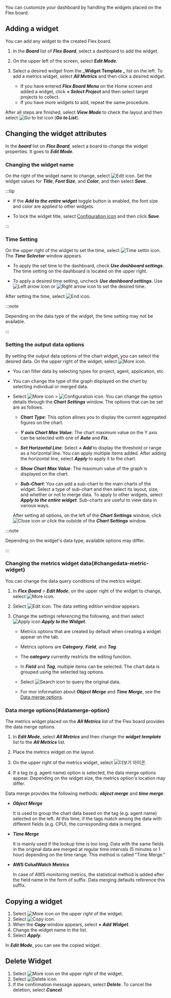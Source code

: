 You can customize your dashboard by handling the widgets placed on the Flex board.

## Adding a widget

You can add any widget to the created Flex board.

1.  In the **_Board_** list of **_Flex Board_**, select a dashboard to add the widget.

2.  On the upper left of the screen, select **_Edit Mode_**.

3.  Select a desired widget from the **_Widget Template _** list on the left. To add a metrics widget, select **_All Metrics_** and then click a desired widget.

    -   If you have entered **_Flex Board Menu_** on the Home screen and added a widget, click **_+ Select Project_** and then select target projects to collect.
    -   If you have more widgets to add, repeat the same procedure.

After all steps are finished, select **_View Mode_** to check the layout and then select ![Go to list icon](/img/ico-exit.svg) (**_Go to List_**).

## Changing the widget attributes

In the **_board_** list on **_Flex Board_**, select a board to change the widget properties. It goes to **_Edit Mode_**.

### Changing the widget name

On the right of the widget name to change, select ![Edit icon](/img/ico-edit.svg). Set the widget values for **_Title_**, **_Font Size_**, and **_Color_**, and then select **_Save_**.

:::tip

-   If the **_Add to the entire widget_** toggle button is enabled, the font size and color are applied to other widgets.

-   To lock the widget title, select [Configuration icon](/img/ico-invisible.svg) and then click **_Save_**.

:::

### Time Setting

On the upper right of the widget to set the time, select ![Time settin icon](/img/ico-time-set.svg). The **_Time Selector_** window appears.

-   To apply the set time to the dashboard, check **_Use dashboard settings_**. The time setting on the dashboard is located on the upper right.

-   To apply a desired time setting, uncheck **_Use dashboard settings_**. Use ![Left arrow icon](/img/left-arrow.svg) or ![Right arrow icon](/img/right-arrow.svg) to set the desired time.

After setting the time, select ![End icon](/img/ico-close.svg).

:::note

Depending on the data type of the widget, the time setting may not be available.

:::

### Setting the output data options

By setting the output data options of the chart widget, you can select the desired data. On the upper right of the widget, select ![More icon](/img/ico-more.svg).

-   You can filter data by selecting types for project, agent, application, etc.

-   You can change the type of the graph displayed on the chart by selecting individual or merged data.

-   Select ![More icon](/img/ico-more.svg) > ![Configuration icon](/img/ico-setting.svg). You can change the option details through the **_Chart Settings_** window. The options that can be set are as follows.

    -   **_Chart Type_**: This option allows you to display the current aggregated figures on the chart.

    -   **_Y axis Chart Max Value_**: The chart maximum value on the Y axis can be selected with one of **_Auto_** and **_Fix_**.

    -   **_Set Horizontal Line_**: Select **_+ Add_** to display the threshold or range as a horizontal line. You can apply multiple items added. After adding the horizontal line, select **_Apply_** to apply it to the chart.

    -   **_Show Chart Max Value_**: The maximum value of the graph is displayed on the chart.

    -   **_Sub-Chart_**: You can add a sub-chart to the main charts of the widget. Select a type of sub-chart and then select its layout, size, and whether or not to merge data. To apply to other widgets, select **_Apply to the entire widget_**. Sub-charts are useful to view data in various ways.

    After setting all options, on the left of the **_Chart Settings_** window, click ![Close icon](/img/ico-close.svg) or click the outside of the **_Chart Settings_** window.

:::note

Depending on the widget's data type, available options may differ.

:::

### Changing the metrics widget data{#changedata-metric-widget}

You can change the data query conditions of the metrics widget. 

1.  In **_Flex Board_** > **_Edit Mode_**, on the upper right of the widget to change, select ![More icon](/img/ico-more.svg).

    <ImgLang img='metric-widget-data.png' desc='Changing the metrics widget data' />

2.  Select ![Edit icon](/img/ico-edit-metric.svg). The data setting edition window appears.

    <ImgLang img='metric-edit-window.png' desc='Metrics widget data editing' />

3.  Change the settings referencing the following, and then select ![Apply icon](/img/left-arrow.svg) **_Apply to the Widget_**.

    -   Metrics options that are created by default when creating a widget appear on the tab.

    -   Metrics options are **_Category_**, **_Field_**, and **_Tag_**.

    -   The **_category_** currently restricts the editing function.

    -   In **_Field_** and **_Tag_**, multiple items can be selected. The chart data is grouped using the selected tag options.

    -   Select ![Search icon](/img/ico-btn-search.png) to query the original data.

    -   For mor information about **_Object Merge_** and **_Time Merge_**, see the [Data merge options](#datamerge-option).  

### Data merge options{#datamerge-option}

The metrics widget placed on the **_All Metrics_** list of the Flex board provides the data merge options.

1.  In **_Edit Mode_**, select **_All Metrics_** and then change the **_widget template_** list to the **_All Metrics_** list.

2.  Place the metrics widget on the layout.

3.  On the upper right of the metrics widget, select ![더보기 아이콘](/img/ico-more.svg).

4.  If a tag (e.g. agent name) option is selected, the data merge options appear. Depending on the widget size, the metrics option's location may differ.

<ImgLang img='flexboard-datamerge.png' desc='Metrics widget - Data merge options' />

Data merge provides the following methods: **_object merge_** and **_time merge_**.

-   **_Object Merge_**

    It is used to group the chart data based on the tag (e.g. agent name) selected on the left. At this time, if the tags match among the data with different fields (e.g. CPU), the corresponding data is merged.

-   **_Time Merge_**

    It is mainly used if the lookup time is too long. Data with the same fields in the original data are merged at regular time intervals (5 minutes or 1 hour) depending on the time range. This method is called "Time Merge."

-   **AWS ColudWatch Metrics**

    In case of AWS monitoring metrics, the statistical method is added after the field name in the form of suffix. Data merging defaults reference this suffix.

    <ImgLang img='flexboard-awsec2-metrics.png' desc='AWS ColudWatch Metrics' />

## Copying a widget

1.  Select ![More icon](/img/ico-more.svg) on the upper right of the widget. 
2.  Select ![Copy icon](/img/ico-copy.svg).
3.  When the **_Copy_** window appears, select **_+ Add Widget_**.
4.  Change the widget name in the list.
5.  Select **_Apply_**.

In **_Edit Mode_**, you can see the copied widget.

## Delete Widget

1.  Select ![More icon](/img/ico-more.svg) on the upper right of the widget. 
2.  Select ![Delete icon](/img/ico-remove.svg).
3.  If the confirmation message appears, select **_Delete_**. To cancel the deletion, select **_Cancel_**.
